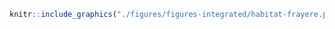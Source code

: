 <!-- #### Habitats - Frayères {-} -->


<!-- -------------------------------------------------- -->

```r
knitr::include_graphics("./figures/figures-integrated/habitat-frayere.png")
```

<br>

